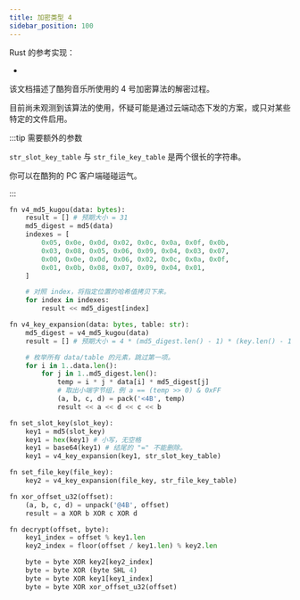 ```yaml
---
title: 加密类型 4
sidebar_position: 100
---
```



Rust 的参考实现：

- <CodeRef at="1dcb48a" file="src/kugou/kgm_crypto_type4.rs" />

该文档描述了酷狗音乐所使用的 4 号加密算法的解密过程。

目前尚未观测到该算法的使用，怀疑可能是通过云端动态下发的方案，或只对某些特定的文件启用。

:::tip 需要额外的参数

`str_slot_key_table` 与 `str_file_key_table` 是两个很长的字符串。

你可以在酷狗的 PC 客户端碰碰运气。

:::

```py title="伪代码"
fn v4_md5_kugou(data: bytes):
    result = [] # 预期大小 = 31
    md5_digest = md5(data)
    indexes = [
        0x05, 0x0e, 0x0d, 0x02, 0x0c, 0x0a, 0x0f, 0x0b,
        0x03, 0x08, 0x05, 0x06, 0x09, 0x04, 0x03, 0x07,
        0x00, 0x0e, 0x0d, 0x06, 0x02, 0x0c, 0x0a, 0x0f,
        0x01, 0x0b, 0x08, 0x07, 0x09, 0x04, 0x01,
    ]

    # 对照 index，将指定位置的哈希值拷贝下来。
    for index in indexes:
        result << md5_digest[index]

fn v4_key_expansion(data: bytes, table: str):
    md5_digest = v4_md5_kugou(data)
    result = [] # 预期大小 = 4 * (md5_digest.len() - 1) * (key.len() - 1)

    # 枚举所有 data/table 的元素，跳过第一项。
    for i in 1..data.len():
        for j in 1..md5_digest.len():
            temp = i * j * data[i] * md5_digest[j]
            # 取出小端字节组，例 a == (temp >> 0) & 0xFF
            (a, b, c, d) = pack('<4B', temp)
            result << a << d << c << b

fn set_slot_key(slot_key):
    key1 = md5(slot_key)
    key1 = hex(key1) # 小写，无空格
    key1 = base64(key1) # 结尾的 "=" 不能删除。
    key1 = v4_key_expansion(key1, str_slot_key_table)

fn set_file_key(file_key):
    key2 = v4_key_expansion(file_key, str_file_key_table)

fn xor_offset_u32(offset):
    (a, b, c, d) = unpack('@4B', offset)
    result = a XOR b XOR c XOR d

fn decrypt(offset, byte):
    key1_index = offset % key1.len
    key2_index = floor(offset / key1.len) % key2.len

    byte = byte XOR key2[key2_index]
    byte = byte XOR (byte SHL 4)
    byte = byte XOR key1[key1_index]
    byte = byte XOR xor_offset_u32(offset)

```
